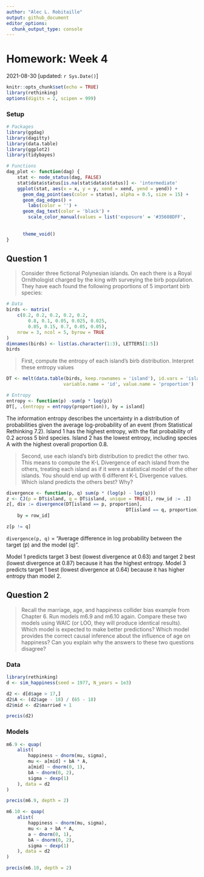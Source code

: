 ```yaml
---
author: "Alec L. Robitaille"
output: github_document
editor_options: 
  chunk_output_type: console
---
```


# Homework: Week 4 
2021-08-30 [updated: `r Sys.Date()`]

```r
knitr::opts_chunk$set(echo = TRUE)
library(rethinking)
options(digits = 2, scipen = 999)
```

### Setup

```r
# Packages
library(ggdag)
library(dagitty)
library(data.table)
library(ggplot2)
library(tidybayes)

# Functions
dag_plot <- function(dag) {
	stat <- node_status(dag, FALSE)
	stat$data$status[is.na(stat$data$status)] <- 'intermediate'
	ggplot(stat, aes(x = x, y = y, xend = xend, yend = yend)) +
	  geom_dag_point(aes(color = status), alpha = 0.5, size = 15) +
	  geom_dag_edges() +
		labs(color = '') + 
	  geom_dag_text(color = 'black') +
		scale_color_manual(values = list('exposure' = '#35608DFF',
																		 'outcome' = '#22A884FF',
																		 'intermediate' = 'grey50')) + 
	  theme_void()
}
```



## Question 1
> Consider three fictional Polynesian islands. On each there is a Royal
Ornithologist charged by the king with surveying the birb population. They have
each found the following proportions of 5 important birb species:

```r
# Data
birds <- matrix(
	c(0.2, 0.2, 0.2, 0.2, 0.2,
		0.8, 0.1, 0.05, 0.025, 0.025,
		0.05, 0.15, 0.7, 0.05, 0.05),
	nrow = 3, ncol = 5, byrow = TRUE
)
dimnames(birds) <- list(as.character(1:3), LETTERS[1:5])
birds
```

> First, compute the entropy of each island’s birb distribution. Interpret these
entropy values

```r
DT <- melt(data.table(birds, keep.rownames = 'island'), id.vars = 'island',
					 variable.name = 'id', value.name = 'proportion')

# Entropy
entropy <- function(p) -sum(p * log(p))
DT[, .(entropy = entropy(proportion)), by = island]
```

The information entropy describes the uncertainty in a distribution of 
probabilities given the average log-probability of an event (from Statistical
Rethinking 7.2). Island 1 has the highest entropy, with the flat probability of 0.2 across 5 bird species. Island 2 has the lowest entropy, including species A with the highest overall proportion 0.8.


> Second, use each island’s birb distribution to predict the other two. This
means to compute the K-L Divergence of each island from the others, treating
each island as if it were a statistical model of the other islands. You should
end up with 6 different K-L Divergence values. Which island predicts the others
best? Why?


```r
divergence <- function(p, q) sum(p * (log(p) - log(q)))
z <- CJ(p = DT$island, q = DT$island, unique = TRUE)[, row_id := .I]
z[, div := divergence(DT[island == p, proportion], 
											DT[island == q, proportion]),
	by = row_id]

z[p != q]
```


`divergence(p, q)` = "Average difference in log probability between the target (p) and the model (q)". 


Model 1 predicts target 3 best (lowest divergence at 0.63) and target 2 best (lowest divergence at 0.87) because it has the highest entropy. Model 3 predicts target 1 best (lowest divergence at 0.64) because it has higher entropy than model 2. 


## Question 2 

> Recall the marriage, age, and happiness collider bias example from Chapter
6. Run models m6.9 and m6.10 again. Compare these two models using WAIC (or LOO,
they will produce identical results). Which model is expected to make better
predictions? Which model provides the correct causal inference about the
influence of age on happiness? Can you explain why the answers to these two
questions disagree?

### Data
```r
library(rethinking)
d <- sim_happiness(seed = 1977, N_years = 1e3)

d2 <- d[d$age > 17,]
d2$A <- (d2$age - 18) / (65 - 18)
d2$mid <- d2$married + 1

precis(d2)
```

### Models

```r
m6.9 <- quap(
	alist(
		happiness ~ dnorm(mu, sigma),
		mu <- a[mid] + bA * A,
		a[mid] ~ dnorm(0, 1),
		bA ~ dnorm(0, 2),
		sigma ~ dexp(1)
	), data = d2
)

precis(m6.9, depth = 2)
```


```r
m6.10 <- quap(
	alist(
		happiness ~ dnorm(mu, sigma),
		mu <- a + bA * A,
		a ~ dnorm(0, 1),
		bA ~ dnorm(0, 2),
		sigma ~ dexp(1)
	), data = d2
)

precis(m6.10, depth = 2)
```
